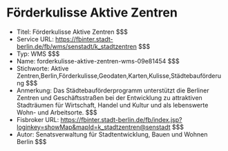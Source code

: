 # Förderkulisse Aktive Zentren
- Titel: Förderkulisse Aktive Zentren $$$
- Service URL: https://fbinter.stadt-berlin.de/fb/wms/senstadt/k_stadtzentren $$$
- Typ: WMS $$$
- Name: forderkulisse-aktive-zentren-wms-09e81454 $$$
- Stichworte: Aktive Zentren,Berlin,Förderkulisse,Geodaten,Karten,Kulisse,Städtebauförderung $$$
- Anmerkung: Das Städtebauförderprogramm unterstützt die Berliner Zentren und Geschäftsstraßen bei der Entwicklung zu attraktiven Stadträumen für Wirtschaft, Handel und Kultur und als lebenswerte Wohn- und Arbeitsorte. $$$
- Fisbroker URL: https://fbinter.stadt-berlin.de/fb/index.jsp?loginkey=showMap&mapId=k_stadtzentren@senstadt $$$
- Autor: Senatsverwaltung für Stadtentwicklung, Bauen und Wohnen Berlin $$$
